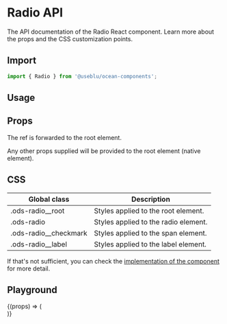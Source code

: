 
<Meta title="Components/Radio" component={Radio} />

# Radio API

The API documentation of the Radio React component. Learn more about the props and the CSS customization points.

## Import

```javascript
import { Radio } from '@useblu/ocean-components';
```

## Usage

<Canvas withSource="open" withToolbar>
  <Story name="Usage">
    <Radio id="radio-usage" label="Label" checked readOnly />
  </Story>
</Canvas>

## Props

<ArgsTable of="." />

The ref is forwarded to the root element.

Any other props supplied will be provided to the root element (native element).

## CSS

| Global class            | Description                          |
| ----------------------- | ------------------------------------ |
| .ods-radio\_\_root      | Styles applied to the root element.  |
| .ods-radio              | Styles applied to the radio element. |
| .ods-radio\_\_checkmark | Styles applied to the span element.  |
| .ods-radio\_\_label     | Styles applied to the label element. |

If that's not sufficient, you can check the [implementation of the component](https://github.com/Pagnet/ocean-ds-web/blob/master/src/Radio/Radio.tsx) for more detail.

## Playground

<Canvas>
  <Story
    name="Playground"
    args={{
      disabled: false,
    }}
    argTypes={{
      label: {
        control: null,
      },
    }}
  >
    {(props) => (
      <form style={{ display: 'grid', gap: 5 }}>
        <Radio label="Yes" name="agreement" value="Y" {...props} />
        <Radio label="No" name="agreement" value="N" {...props} />
      </form>
    )}
  </Story>
</Canvas>

<ArgsTable story="Playground" of="." />
